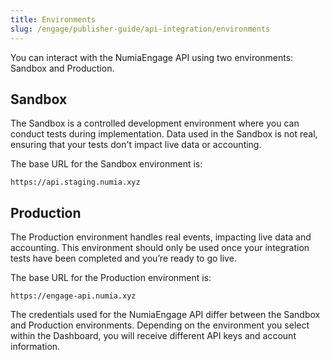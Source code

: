 ```yaml
---
title: Environments
slug: /engage/publisher-guide/api-integration/environments
---
```



You can interact with the NumiaEngage API using two environments: Sandbox and Production.

## Sandbox
The Sandbox is a controlled development environment where you can conduct tests during implementation. Data used in the Sandbox is not real, ensuring that your tests don't impact live data or accounting.

The base URL for the Sandbox environment is:
```
https://api.staging.numia.xyz
```

## Production
The Production environment handles real events, impacting live data and accounting. This environment should only be used once your integration tests have been completed and you’re ready to go live.

The base URL for the Production environment is:
```
https://engage-api.numia.xyz
```

<Callout type="info" title="Credentials">
The credentials used for the NumiaEngage API differ between the Sandbox and Production environments. Depending on the environment you select within the Dashboard, you will receive different API keys and account information.
</Callout>